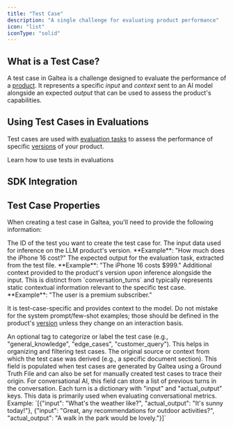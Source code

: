 ```yaml
---
title: "Test Case"
description: "A single challenge for evaluating product performance"
icon: "list"
iconType: "solid"
---
```



## What is a Test Case?

A test case in Galtea is a challenge designed to evaluate the performance of a [product](/concepts/product).
It represents a specific *input* and *context* sent to an AI model alongside an expected *output* that can be used to assess the product's capabilities.

## Using Test Cases in Evaluations

Test cases are used with [evaluation tasks](/concepts/product/evaluation/task) to assess the performance of specific [versions](/concepts/product/version) of your product. 

<Card title="Create an Evaluation" icon="badge-check" iconType="solid" href="/concepts/product/evaluation">
  Learn how to use tests in evaluations
</Card>

## SDK Integration

<SDKTestCaseServiceCard />

## Test Case Properties

When creating a test case in Galtea, you'll need to provide the following information:

<ResponseField name="test_id" type="string" required>
  The ID of the test you want to create the test case for.
</ResponseField>

<ResponseField name="input" type="string" required>
  The input data used for inference on the LLM product's version. **Example**: "How much does the iPhone 16 cost?"
</ResponseField>

<ResponseField name="expected_output" type="string">
  The expected output for the evaluation task, extracted from the test file. **Example**: "The iPhone 16 costs $999."
</ResponseField>

<ResponseField name="context" type="string">
  Additional context provided to the product's version upon inference alongside the input. This is distinct from `conversation_turns` and typically represents static contextual information relevant to the specific test case. **Example**: "The user is a premium subscriber."

  It is test-case-specific and provides context to the model. Do not mistake for the system prompt/few-shot examples; those should be defined in the product's [version](/concepts/product/version) unless they change on an interaction basis.
</ResponseField>

<ResponseField name="tag" type="string">
  An optional tag to categorize or label the test case (e.g., "general_knowledge", "edge_cases", "customer_query"). This helps in organizing and filtering test cases.
</ResponseField>

<ResponseField name="source" type="string">
  The original source or context from which the test case was derived (e.g., a specific document section). This field is populated when test cases are generated by Galtea using a Ground Truth File and can also be set for manually created test cases to trace their origin.
</ResponseField>

<ResponseField name="Conversation Turns" type="List[Dict[str, str]]">
  For conversational AI, this field can store a list of previous turns in the conversation. Each turn is a dictionary with "input" and "actual_output" keys. This data is primarily used when evaluating conversational metrics.
  Example: `[{"input": "What's the weather like?", "actual_output": "It's sunny today!"}, {"input": "Great, any recommendations for outdoor activities?", "actual_output": "A walk in the park would be lovely."}]`
</ResponseField>